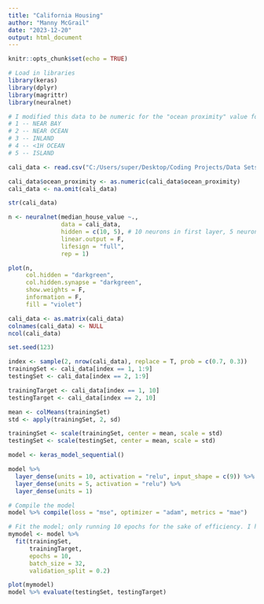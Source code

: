 ---
title: "California Housing"
author: "Manny McGrail"
date: "2023-12-20"
output: html_document
---

```{r setup, include=FALSE}
knitr::opts_chunk$set(echo = TRUE)
```


```{r, warning=FALSE}
# Load in libraries
library(keras)
library(dplyr)
library(magrittr)
library(neuralnet)
```


```{r}
# I modified this data to be numeric for the "ocean proximity" value for ease of use.
# 1 -- NEAR BAY
# 2 -- NEAR OCEAN
# 3 -- INLAND
# 4 -- <1H OCEAN
# 5 -- ISLAND

cali_data <- read.csv("C:/Users/super/Desktop/Coding Projects/Data Sets/California Housing (Numeric Modification).csv")

cali_data$ocean_proximity <- as.numeric(cali_data$ocean_proximity)
cali_data <- na.omit(cali_data)

str(cali_data)
```
```{r}
n <- neuralnet(median_house_value ~.,
               data = cali_data,
               hidden = c(10, 5), # 10 neurons in first layer, 5 neurons in second layer
               linear.output = F,
               lifesign = "full",
               rep = 1)

plot(n,
     col.hidden = "darkgreen",
     col.hidden.synapse = "darkgreen",
     show.weights = F,
     information = F,
     fill = "violet")
```


```{r}
cali_data <- as.matrix(cali_data)
colnames(cali_data) <- NULL
ncol(cali_data)
```

```{r}
set.seed(123)

index <- sample(2, nrow(cali_data), replace = T, prob = c(0.7, 0.3))
trainingSet <- cali_data[index == 1, 1:9]
testingSet <- cali_data[index == 2, 1:9]

trainingTarget <- cali_data[index == 1, 10]
testingTarget <- cali_data[index == 2, 10]
```


```{r}
mean <- colMeans(trainingSet)
std <- apply(trainingSet, 2, sd)

trainingSet <- scale(trainingSet, center = mean, scale = std)
testingSet <- scale(testingSet, center = mean, scale = std)
```


```{r}
model <- keras_model_sequential()

model %>%
  layer_dense(units = 10, activation = "relu", input_shape = c(9)) %>%
  layer_dense(units = 5, activation = "relu") %>%
  layer_dense(units = 1)
```


```{r}
# Compile the model
model %>% compile(loss = "mse", optimizer = "adam", metrics = "mae")
```


```{r, results='hide'}
# Fit the model; only running 10 epochs for the sake of efficiency. I highly encourage you to increase that for accuracy.
mymodel <- model %>%
  fit(trainingSet,
      trainingTarget,
      epochs = 10,
      batch_size = 32,
      validation_split = 0.2)
```

```{r}
plot(mymodel)
model %>% evaluate(testingSet, testingTarget)
```
